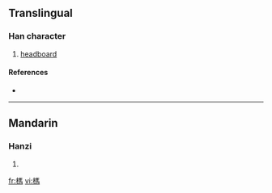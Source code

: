 {{see|杩}}
==Translingual==

===Han character===
{{Han char|rn=75|rad=木|as=10|sn=14|four=4192<sub>7</sub>|canj=木尸手火 (DSQF)}}

# [[headboard]]

====References====
* {{Han ref|kx=0544.050|dkj=15261|dj=0931.240|hdz=21260.020|uh=69AA|ud=27050|bh=E259|bd=57945}}

----

==Mandarin==

===Hanzi===
{{cmn-hanzi|sim=杩|pin=[[mà]] ([[ma4]])|wg=ma<sup>4</sup>}}

# {{defn|Mandarin}}

[[fr:榪]]
[[vi:榪]]